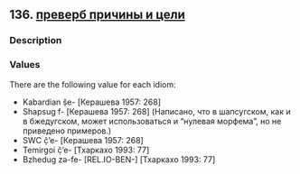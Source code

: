 ## 136. <a href =  'https://agricolamz.github.io/The_Circassian_Isoglosses_Database/136.html'>преверб причины и цели</a>
### Description



### Values
There are the following value for each idiom:

* Kabardian  ṣ̂e- [Керашева 1957: 268] 
* Shapsug  f- [Керашева 1957: 268] (Написано, что в шапсугском, как и в бжедугском, может использоваться и "нулевая морфема", но не приведено примеров.)
* SWC  č̣’e- [Керашева 1957: 268] 
* Temirgoi  č̣’e- [Тхаркахо 1993: 77] 
* Bzhedug  zə-fe- [REL.IO-BEN-] [Тхаркахо 1993: 77] 

